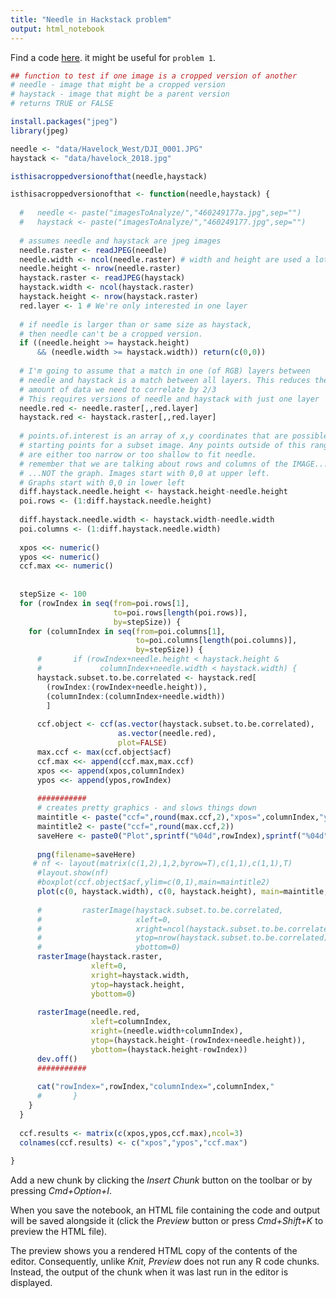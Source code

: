 ```yaml
---
title: "Needle in Hackstack problem"
output: html_notebook
---
```


Find a code [here](https://github.com/mnr/CodeClinicR/blob/master/2015_codeClinic/2_CodeClinic_ImageAnalysis/isthisacroppedversionofthat.R). it might be useful for `problem 1`.

```r
## function to test if one image is a cropped version of another
# needle - image that might be a cropped version
# haystack - image that might be a parent version
# returns TRUE or FALSE

install.packages("jpeg")
library(jpeg)

needle <- "data/Havelock_West/DJI_0001.JPG"
haystack <- "data/havelock_2018.jpg"

isthisacroppedversionofthat(needle,haystack)

isthisacroppedversionofthat <- function(needle,haystack) {
  
  #   needle <- paste("imagesToAnalyze/","460249177a.jpg",sep="")
  #   haystack <- paste("imagesToAnalyze/","460249177.jpg",sep="")
  
  # assumes needle and haystack are jpeg images
  needle.raster <- readJPEG(needle)
  needle.width <- ncol(needle.raster) # width and height are used a lot
  needle.height <- nrow(needle.raster)
  haystack.raster <- readJPEG(haystack)
  haystack.width <- ncol(haystack.raster)
  haystack.height <- nrow(haystack.raster)
  red.layer <- 1 # We're only interested in one layer
  
  # if needle is larger than or same size as haystack, 
  # then needle can't be a cropped version.
  if ((needle.height >= haystack.height) 
      && (needle.width >= haystack.width)) return(c(0,0)) 
  
  # I'm going to assume that a match in one (of RGB) layers between
  # needle and haystack is a match between all layers. This reduces the 
  # amount of data we need to correlate by 2/3
  # This requires versions of needle and haystack with just one layer
  needle.red <- needle.raster[,,red.layer]
  haystack.red <- haystack.raster[,,red.layer]
  
  # points.of.interest is an array of x,y coordinates that are possible 
  # starting points for a subset image. Any points outside of this range
  # are either too narrow or too shallow to fit needle.
  # remember that we are talking about rows and columns of the IMAGE...
  # ...NOT the graph. Images start with 0,0 at upper left.
  # Graphs start with 0,0 in lower left
  diff.haystack.needle.height <- haystack.height-needle.height
  poi.rows <- (1:diff.haystack.needle.height)
  
  diff.haystack.needle.width <- haystack.width-needle.width
  poi.columns <- (1:diff.haystack.needle.width)
  
  xpos <<- numeric()
  ypos <<- numeric()
  ccf.max <<- numeric()
  
  
  stepSize <- 100
  for (rowIndex in seq(from=poi.rows[1],
                       to=poi.rows[length(poi.rows)],
                       by=stepSize)) {
    for (columnIndex in seq(from=poi.columns[1],
                            to=poi.columns[length(poi.columns)],
                            by=stepSize)) {
      #       if (rowIndex+needle.height < haystack.height &
      #             columnIndex+needle.width < haystack.width) {
      haystack.subset.to.be.correlated <- haystack.red[
        (rowIndex:(rowIndex+needle.height)),
        (columnIndex:(columnIndex+needle.width))
        ]
      
      ccf.object <- ccf(as.vector(haystack.subset.to.be.correlated),
                        as.vector(needle.red),
                        plot=FALSE)
      max.ccf <- max(ccf.object$acf)
      ccf.max <<- append(ccf.max,max.ccf)
      xpos <<- append(xpos,columnIndex)
      ypos <<- append(ypos,rowIndex)
      
      ###########
      # creates pretty graphics - and slows things down
      maintitle <- paste("ccf=",round(max.ccf,2),"xpos=",columnIndex,"ypos=",rowIndex)
      maintitle2 <- paste("ccf=",round(max.ccf,2))
      saveHere <- paste0("Plot",sprintf("%04d",rowIndex),sprintf("%04d",columnIndex),"_x",columnIndex,"_y",rowIndex,".png")
      
      png(filename=saveHere)
     # nf <- layout(matrix(c(1,2),1,2,byrow=T),c(1,1),c(1,1),T)
      #layout.show(nf)
      #boxplot(ccf.object$acf,ylim=c(0,1),main=maintitle2)
      plot(c(0, haystack.width), c(0, haystack.height), main=maintitle,type = "n")
      
      #         rasterImage(haystack.subset.to.be.correlated, 
      #                     xleft=0, 
      #                     xright=ncol(haystack.subset.to.be.correlated),
      #                     ytop=nrow(haystack.subset.to.be.correlated),
      #                     ybottom=0)
      rasterImage(haystack.raster, 
                  xleft=0, 
                  xright=haystack.width,
                  ytop=haystack.height,
                  ybottom=0)
      
      rasterImage(needle.red, 
                  xleft=columnIndex, 
                  xright=(needle.width+columnIndex),
                  ytop=(haystack.height-(rowIndex+needle.height)),
                  ybottom=(haystack.height-rowIndex))
      dev.off()
      ###########
      
      cat("rowIndex=",rowIndex,"columnIndex=",columnIndex,"               \r")
      #       }
    }
  }
  
  ccf.results <- matrix(c(xpos,ypos,ccf.max),ncol=3)
  colnames(ccf.results) <- c("xpos","ypos","ccf.max")
  
}
```

Add a new chunk by clicking the *Insert Chunk* button on the toolbar or by pressing *Cmd+Option+I*.

When you save the notebook, an HTML file containing the code and output will be saved alongside it (click the *Preview* button or press *Cmd+Shift+K* to preview the HTML file). 

The preview shows you a rendered HTML copy of the contents of the editor. Consequently, unlike *Knit*, *Preview* does not run any R code chunks. Instead, the output of the chunk when it was last run in the editor is displayed.

